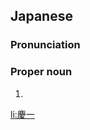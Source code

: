 ==Japanese==
{{ja-kanjitab|けい|いち}}

===Pronunciation===
{{ja-pron|けいいち}}

===Proper noun===
{{ja-pos|けい.いち|proper}}

# {{given name|male|lang=ja|sort=けいいち}}

[[li:慶一]]